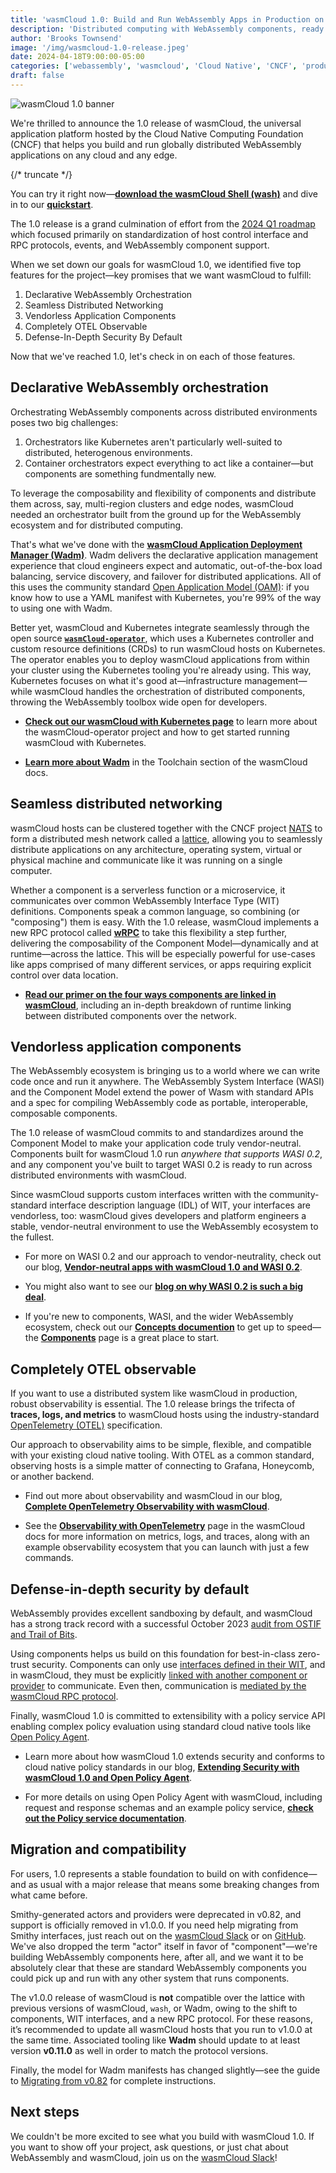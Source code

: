 ```yaml
---
title: 'wasmCloud 1.0: Build and Run WebAssembly Apps in Production on Any Cloud, Any Edge'
description: 'Distributed computing with WebAssembly components, ready for production workloads.'
author: 'Brooks Townsend'
image: '/img/wasmcloud-1.0-release.jpeg'
date: 2024-04-18T9:00:00-05:00
categories: ['webassembly', 'wasmcloud', 'Cloud Native', 'CNCF', 'production', 'applications']
draft: false
---
```


![wasmCloud 1.0 banner](/img/wasmcloud-1.0-release.jpeg)

We're thrilled to announce the 1.0 release of wasmCloud, the universal application platform hosted by the Cloud Native Computing Foundation (CNCF) that helps you build and run globally distributed WebAssembly applications on any cloud and any edge.

{/* truncate */}

You can try it right now&mdash;[**download the wasmCloud Shell (wash)**](/docs/installation) and dive in to our [**quickstart**](https://wasmcloud.com/docs/tour/hello-world).

The 1.0 release is a grand culmination of effort from the [2024 Q1 roadmap](/docs/roadmap/) which focused primarily on standardization of host control interface and RPC protocols, events, and WebAssembly component support.

When we set down our goals for wasmCloud 1.0, we identified five top features for the project&mdash;key promises that we want wasmCloud to fulfill:

1. Declarative WebAssembly Orchestration
1. Seamless Distributed Networking
1. Vendorless Application Components
1. Completely OTEL Observable
1. Defense-In-Depth Security By Default

Now that we've reached 1.0, let's check in on each of those features.

## Declarative WebAssembly orchestration

Orchestrating WebAssembly components across distributed environments poses two big challenges:

1. Orchestrators like Kubernetes aren't particularly well-suited to distributed, heterogenous environments.
1. Container orchestrators expect everything to act like a container&mdash;but components are something fundmentally new.

To leverage the composability and flexibility of components and distribute them across, say, multi-region clusters and edge nodes, wasmCloud needed an orchestrator built from the ground up for the WebAssembly ecosystem and for distributed computing.

That's what we've done with the [**wasmCloud Application Deployment Manager (Wadm)**](https://github.com/wasmcloud/wadm). Wadm delivers the declarative application management experience that cloud engineers expect and automatic, out-of-the-box load balancing, service discovery, and failover for distributed applications. All of this uses the community standard [Open Application Model (OAM)](https://oam.dev/): if you know how to use a YAML manifest with Kubernetes, you're 99% of the way to using one with Wadm.

Better yet, wasmCloud and Kubernetes integrate seamlessly through the open source [**`wasmCloud-operator`**](https://github.com/wasmCloud/wasmcloud-operator), which uses a Kubernetes controller and custom resource definitions (CRDs) to run wasmCloud hosts on Kubernetes. The operator enables you to deploy wasmCloud applications from within your cluster using the Kubernetes tooling you're already using. This way, Kubernetes focuses on what it's good at&mdash;infrastructure management&mdash;while wasmCloud handles the orchestration of distributed components, throwing the WebAssembly toolbox wide open for developers.

- [**Check out our wasmCloud with Kubernetes page**](/docs/kubernetes) to learn more about the wasmCloud-operator project and how to get started running wasmCloud with Kubernetes.

- [**Learn more about Wadm**](/docs/ecosystem/wadm/) in the Toolchain section of the wasmCloud docs.

## Seamless distributed networking

wasmCloud hosts can be clustered together with the CNCF project [NATS](https://nats.io/) to form a distributed mesh network called a [lattice](https://wasmcloud.com/docs/concepts/lattice), allowing you to seamlessly distribute applications on any architecture, operating system, virtual or physical machine and communicate like it was running on a single computer.

Whether a component is a serverless function or a microservice, it communicates over common WebAssembly Interface Type (WIT) definitions. Components speak a common language, so combining (or "composing") them is easy. With the 1.0 release, wasmCloud implements a new RPC protocol called [**wRPC**](https://github.com/wrpc/wrpc) to take this flexibility a step further, delivering the composability of the Component Model&mdash;dynamically and at runtime&mdash;across the lattice. This will be especially powerful for use-cases like apps comprised of many different services, or apps requiring explicit control over data location.

- [**Read our primer on the four ways components are linked in wasmCloud**](/docs/concepts/linking-components), including an in-depth breakdown of runtime linking between distributed components over the network.

## Vendorless application components

The WebAssembly ecosystem is bringing us to a world where we can write code once and run it anywhere. The WebAssembly System Interface (WASI) and the Component Model extend the power of Wasm with standard APIs and a spec for compiling WebAssembly code as portable, interoperable, composable components.

The 1.0 release of wasmCloud commits to and standardizes around the Component Model to make your application code truly vendor-neutral. Components built for wasmCloud 1.0 run _anywhere that supports WASI 0.2_, and any component you've built to target WASI 0.2 is ready to run across distributed environments with wasmCloud.

Since wasmCloud supports custom interfaces written with the community-standard interface description language (IDL) of WIT, your interfaces are vendorless, too: wasmCloud gives developers and platform engineers a stable, vendor-neutral environment to use the WebAssembly ecosystem to the fullest.

- For more on WASI 0.2 and our approach to vendor-neutrality, check out our blog, [**Vendor-neutral apps with wasmCloud 1.0 and WASI 0.2**](/blog/wasmcloud-1.0-vendor-neutral-apps).

- You might also want to see our [**blog on why WASI 0.2 is such a big deal**](/blog/wasi-preview-2-officially-launches).

- If you're new to components, WASI, and the wider WebAssembly ecosystem, check out our [**Concepts documention**](/docs/category/concepts) to get up to speed&mdash;the [**Components**](/docs/concepts/components) page is a great place to start.

## Completely OTEL observable

If you want to use a distributed system like wasmCloud in production, robust observability is essential. The 1.0 release brings the trifecta of **traces, logs, and metrics** to wasmCloud hosts using the industry-standard [OpenTelemetry (OTEL)](https://opentelemetry.io/) specification.

Our approach to observability aims to be simple, flexible, and compatible with your existing cloud native tooling. With OTEL as a common standard, observing hosts is a simple matter of connecting to Grafana, Honeycomb, or another backend.

- Find out more about observability and wasmCloud in our blog, [**Complete OpenTelemetry Observability with wasmCloud**](https://wasmcloud.com/blog/otel-observable).

- See the [**Observability with OpenTelemetry**](/docs/deployment/observability/observability-with-opentelemetry) page in the wasmCloud docs for more information on metrics, logs, and traces, along with an example observability ecosystem that you can launch with just a few commands.

## Defense-in-depth security by default

WebAssembly provides excellent sandboxing by default, and wasmCloud has a strong track record with a successful October 2023 [audit from OSTIF and Trail of Bits](https://ostif.org/ostif-has-completed-a-security-audit-of-wasmcloud/).

Using components helps us build on this foundation for best-in-class zero-trust security. Components can only use [interfaces defined in their WIT](/docs/concepts/interfaces), and in wasmCloud, they must be explicitly [linked with another component or provider](/docs/concepts/linking-components) to communicate. Even then, communication is [mediated by the wasmCloud RPC protocol](/docs/concepts/hosts#rpc-as-a-bridge-to-capabilities).

Finally, wasmCloud 1.0 is committed to extensibility with a policy service API enabling complex policy evaluation using standard cloud native tools like [Open Policy Agent](https://www.openpolicyagent.org/).

- Learn more about how wasmCloud 1.0 extends security and conforms to cloud native policy standards in our blog, [**Extending Security with wasmCloud 1.0 and Open Policy Agent**](/blog/wasmcloud-1.0-security).

- For more details on using Open Policy Agent with wasmCloud, including request and response schemas and an example policy service, [**check out the Policy service documentation**](/docs/deployment/security/policy-service).

## Migration and compatibility

For users, 1.0 represents a stable foundation to build on with confidence&mdash;and as usual with a major release that means some breaking changes from what came before.

Smithy-generated actors and providers were deprecated in v0.82, and support is officially removed in v1.0.0. If you need help migrating from Smithy interfaces, just reach out on the [wasmCloud Slack](https://slack.wasmcloud.com/) or on [GitHub](https://github.com/wasmCloud/wasmCloud/issues). We've also dropped the term "actor" itself in favor of "component"&mdash;we're building WebAssembly components here, after all, and we want it to be absolutely clear that these are standard WebAssembly components you could pick up and run with any other system that runs components.

The v1.0.0 release of wasmCloud is **not** compatible over the lattice with previous versions of wasmCloud, `wash`, or Wadm, owing to the shift to components, WIT interfaces, and a new RPC protocol. For these reasons, it’s recommended to update all wasmCloud hosts that you run to v1.0.0 at the same time. Associated tooling like **Wadm** should update to at least version **v0.11.0** as well in order to match the protocol versions.

Finally, the model for Wadm manifests has changed slightly&mdash;see the guide to [Migrating from v0.82](/docs/ecosystem/wadm/migrating) for complete instructions.

## Next steps

We couldn't be more excited to see what you build with wasmCloud 1.0. If you want to show off your project, ask questions, or just chat about WebAssembly and wasmCloud, join us on the [wasmCloud Slack](https://slack.wasmcloud.com/)!
